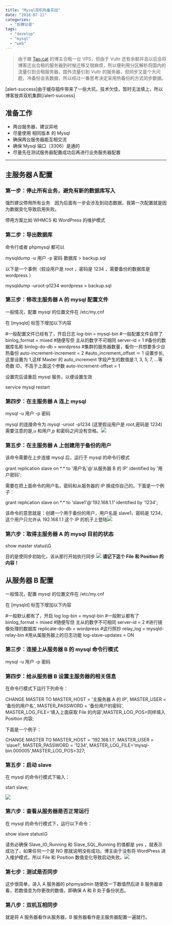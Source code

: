```yaml
---
title: "Mysql双机热备实战"
date: "2018-07-11"
categories:
  - "折腾记录"
tags:
  - "develop"
  - "mysql"
  - "web"
---
```


> 由于跟 [Tao.cat](https://tao.cat) 的博主合租一台 VPS，但由于 Vultr 还有余额并且以后会将博客迁出合租的服务器到时候迁移又很麻烦，所以便利用分区解析将国内的流量引到合租服务器，国外流量引到 Vultr 的服务器，但同步又是个大问题，冷备份会丢数据，所以经过一番思考决定采用热备份的方式同步数据。

\[alert-success\]由于缓存插件带来了一些大坑，技术欠佳，暂时无法填上，所以博客放弃双机集群\[/alert-success\]

## 准备工作

- 两台服务器，建议异地
- 尽量使用 相同版本 的 Mysql
- 确保两台服务器能互相交流
- 确保 Mysql 端口（3306）是通的
- 尽量先在测试服务器配置成功后再进行业务服务器配置

---

## 主服务器Ａ配置

### 第一步：停止所有业务，避免有新的数据库写入

强烈建议停用所有业务　因为后面有一步会涉及到动态数据，我第一次配置就是因为数据变化导致启用失败。

停用方案比如 WHMCS 和 WordPress 的维护模式

### 第二步：导出数据库

命令行或者 phpmysql 都可以

mysqldump -u 用户 -p 密码 数据库 > backup.sql

以下是一个事例（假设用户是 root ，密码是 1234 ，需要备份的数据库是 wordpress ）

mysqldump -uroot-p1234 wordpress > backup.sql

### 第三步：修改主服务器 A 的 mysql 配置文件

一般情况，配置 mysql 的位置文件在 /etc/my.cnf

在 \[mysqld\] 标签下增加以下内容

#一般配置文件已经有了，开启日志
log-bin = mysql-bin #一般配置文件自带了
binlog_format = mixed #随便写但 主从的数字不可相同
server-id = 1 #备份的数据库名称
binlog-do-db = wordpress #集群的服务器数量，看你一共想要多少台热备份
auto-increment-increment = 2
#auto_increment_offset ＝ 1 设置步长,这里设置为 1,这样 Master 的 auto_increment 字段产生的数值是:1, 3, 5, 7, …等奇数 ID，不高于上面这个参数
auto-increment-offset = 1

设置完后请重启 mysql 服务，以便设置生效

service mysql restart

### 第四步：在主服务器 A 连上 mysql

mysql -u 用户 -p 密码

mysql 的连接命令为 mysql -uroot -p1234 (这里假设用户是 root,密码是 1234)需要注意的是,u 和用户,p 和密码之间没有空格。![](https://static.yecdn.com/syfxlin/blog-img/my-sql-login1.png)

### 第五步：在主服务器 A 上创建用于备份的用户

该命令需要在上步连接 mysql 后，运行于 mysql 的命令行模式

grant replication slave on \*.\* to '用户名'@'从服务器 B 的 IP' identified by '用户密码';

需要在把上面命令的用户名，密码和从服务器的 IP 换成你自己的。下面是一个例子：

grant replication slave on \*.\* to 'slave1'@'192.168.1.1' identified by '1234';

该命令的意思就是：创建一个用于备份的用户，用户名是 slave1，密码是 1234，这个用户只允许从 192.168.1.1 这个 IP 的机子上登陆![](https://static.yecdn.com/syfxlin/blog-img/create-my-sql-user1.png)

### 第六步：取得主服务器 A 的 mysql 目前的状态

show master status\\G

目的是使同步初始化，该从那行开始执行同步 ![](https://static.yecdn.com/syfxlin/blog-img/mysql-status.png) **请记下这个 File 和 Position 的内容！**

## 从服务器 B 配置

一般情况，配置 mysql 的位置文件在 /etc/my.cnf

在 \[mysqld\] 标签下增加以下内容

#一般默认都有了，开启 log
log-bin = mysql-bin #一般默认都有了
binlog_format = mixed #随便写但 主从的数字不可相同
server-id = 2 #进行镜像处理的数据库
replicate-do-db = wordpress #这行照抄
relay_log = mysqld-relay-bin #用从属服务器上的日志功能
log-slave-updates = ON

### 第三步：连接上从服务器 B 的 mysql 命令行模式

mysql -u 用户 -p 密码

### 第四步：给从服务器 B 设置主服务器的相关信息

在命令行模式下运行下列命令：

CHANGE MASTER TO MASTER_HOST = '主服务器 A 的 IP', MASTER_USER = '备份的用户名', MASTER_PASSWORD = '备份用户的密码', MASTER_LOG_FILE='填入上面获取 File 的内容',MASTER_LOG_POS=同样填入 Position 内容;

下面是一个例子：

CHANGE MASTER TO MASTER_HOST = '192.168.1.1', MASTER_USER = 'slave1', MASTER_PASSWORD = '1234', MASTER_LOG_FILE='mysql-bin.000005',MASTER_LOG_POS=327;

### 第五步：启动 slave

在 mysql 的命令行模式下输入：

start slave;

![](https://static.yecdn.com/syfxlin/blog-img/mysql-slave-start.png)

### 第六步：查看从服务器是否正常运行

在 mysql 的命令行模式下，运行以下命令：

show slave status\\G

请务必确保 Slave_IO_Running 和 Slave_SQL_Running 的值都是 yes ，就表示成功了，如果任何一个是 NO 那就说明没有成功。博主由于没有将 WordPress 进入维护模式，所以 File 和 Position 数值变化导致启动失败。![](https://static.yecdn.com/syfxlin/blog-img/mysql-slave-ststus.png)

### 第七步：测试是否同步

这步很简单，进入 A 服务器的 phpmyadmin 随便改一下数值然后进 B 服务器查看，若数值变为你更改的数值，即确保 A 和 B 处于备份状态。

### 第八步：双机互相同步

就是将 A 服务器看作从服务器，B 服务器看作是主服务器配置一遍就行。
